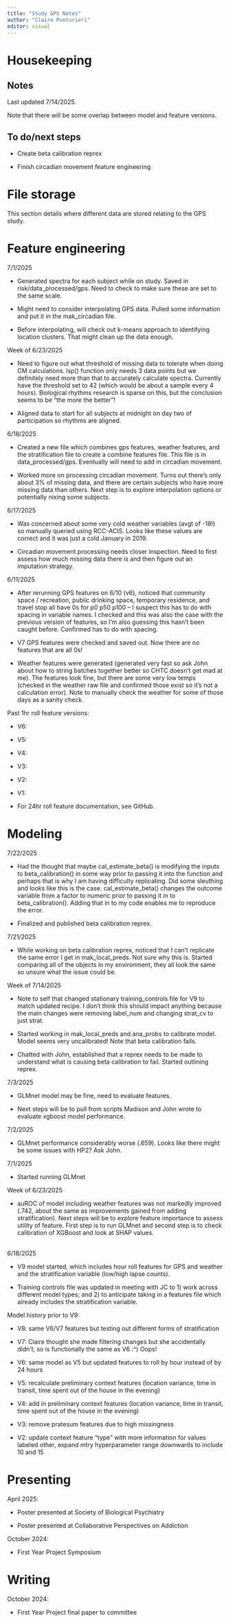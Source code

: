 ---
title: "Study GPS Notes"
author: "Claire Punturieri"
editor: visual
---

# Housekeeping

## Notes

Last updated 7/14/2025.

Note that there will be some overlap between model and feature versions.

## To do/next steps

-   Create beta calibration reprex

-   Finish circadian movement feature engineering

# File storage

This section details where different data are stored relating to the GPS study.

# Feature engineering

7/1/2025

-   Generated spectra for each subject while on study. Saved in risk/data_processed/gps. Need to check to make sure these are set to the same scale.

-   Might need to consider interpolating GPS data. Pulled some information and put it in the mak_circadian file.

-   Before interpolating, will check out k-means approach to identifying location clusters. That might clean up the data enough.

Week of 6/23/2025

-   Need to figure out what threshold of missing data to tolerate when doing CM calculations. lsp() function only needs 3 data points but we definitely need more than that to accurately calculate spectra. Currently have the threshold set to 42 (which would be about a sample every 4 hours). Biological rhythms research is sparse on this, but the conclusion seems to be "the more the better"!

-   Aligned data to start for all subjects at midnight on day two of participation so rhythms are aligned.

6/18/2025

-   Created a new file which combines gps features, weather features, and the stratification file to create a combine features file. This file is in data_processed/gps. Eventually will need to add in circadian movement.

-   Worked more on processing circadian movement. Turns out there's only about 3% of missing data, and there are certain subjects who have more missing data than others. Next step is to explore interpolation options or potentially nixing some subjects.

6/17/2025

-   Was concerned about some very cold weather variables (avgt of -18!) so manually queried using RCC-ACIS. Looks like these values are correct and it was just a cold January in 2019.

-   Circadian movement processing needs closer inspection. Need to first assess how much missing data there is and then figure out an imputation strategy.

6/11/2025

-   After rerunning GPS features on 6/10 (v6), noticed that community space / recreation, public drinking space, temporary residence, and travel stop all have 0s for p0 p50 p100 – I suspect this has to do with spacing in variable names. I checked and this was also the case with the previous version of features, so I'm also guessing this hasn't been caught before. Confirmed has to do with spacing.

-   V7 GPS features were checked and saved out. Now there are no features that are all 0s!

-   Weather features were generated (generated very fast so ask John about how to string batches together better so CHTC doesn't get mad at me). The features look fine, but there are some very low temps (checked in the weather raw file and confirmed those exist so it's not a calculation error). Note to manually check the weather for some of those days as a sanity check.

Past 1hr roll feature versions:

-   V6:

-   V5:

-   V4:

-   V3:

-   V2:

-   V1:

-   For 24hr roll feature documentation, see GitHub.

# Modeling

7/22/2025

-   Had the thought that maybe cal_estimate_beta() is modifying the inputs to beta_calibration() in some way prior to passing it into the function and perhaps that is why I am having difficulty replicating. Did some sleuthing and looks like this is the case. cal_estimate_beta() changes the outcome variable from a factor to numeric prior to passing it in to beta_calibration(). Adding that in to my code enables me to reproduce the error.

-   Finalized and published beta calibration reprex.

7/21/2025

-   While working on beta calibration reprex, noticed that I can't replicate the same error I get in mak_local_preds. Not sure why this is. Started comparing all of the objects in my environment, they all look the same so unsure what the issue could be.

Week of 7/14/2025

-   Note to self that changed stationary training_controls file for V9 to match updated recipe. I don't think this should impact anything because the main changes were removing label_num and changing strat_cv to just strat.

<!-- -->

-   Started working in mak_local_preds and ana_probs to calibrate model. Model seems very uncalibrated! Note that beta calibration fails.

-   Chatted with John, established that a reprex needs to be made to understand what is causing beta calibration to fail. Started outlining reprex.

7/3/2025

-   GLMnet model may be fine, need to evaluate features.

-   Next steps will be to pull from scripts Madison and John wrote to evaluate xgboost model performance.

7/2/2025

-   GLMnet performance considerably worse (.659). Looks like there might be some issues with HP2? Ask John.

7/1/2025

-   Started running GLMnet

Week of 6/23/2025

-   auROC of model including weather features was not markedly improved (.742, about the same as improvements gained from adding stratification). Next steps will be to explore feature importance to assess utility of feature. First step is to run GLMnet and second step is to check calibration of XGBoost and look at SHAP values.

\
6/18/2025

-   V9 model started, which includes hour roll features for GPS and weather and the stratification variable (low/high lapse counts).

-   Training controls file was updated in meeting with JC to 1) work across different model types; and 2) to anticipate taking in a features file which already includes the stratification variable.

Model history prior to V9:

-   V8: same V6/V7 features but testing out different forms of stratification

-   V7: Claire thought she made filtering changes but she accidentally didn't, so is functionally the same as V6 :\^) Oops!

-   V6: same model as V5 but updated features to roll by hour instead of by 24 hours

-   V5: recalculate preliminary context features (location variance, time in transit, time spent out of the house in the evening)

-   V4: add in preliminary context features (location variance, time in transit, time spent out of the house in the evening)

-   V3: remove pratesum features due to high missingness

-   V2: update context feature "type" with more information for values labeled other, expand mtry hyperparameter range downwards to include 10 and 15

# Presenting

April 2025:

-   Poster presented at Society of Biological Psychiatry

-   Poster presented at Collaborative Perspectives on Addiction

October 2024:

-   First Year Project Symposium

# Writing

October 2024:

-   First Year Project final paper to committee
